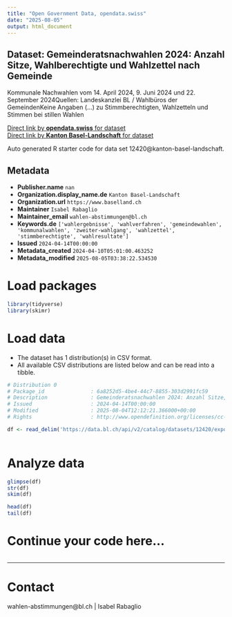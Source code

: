 ```yaml
---
title: "Open Government Data, opendata.swiss"
date: "2025-08-05"
output: html_document
---
```


## Dataset: Gemeinderatsnachwahlen 2024: Anzahl Sitze, Wahlberechtigte und Wahlzettel nach Gemeinde

Kommunale Nachwahlen vom 14. April 2024, 9. Juni 2024 und 22. September 2024Quellen: Landeskanzlei BL / Wahlbüros der GemeindenKeine Angaben (...) zu Stimmberechtigten, Wahlzetteln und Stimmen bei stillen Wahlen

[Direct link by **opendata.swiss** for dataset](https://opendata.swiss/de/dataset/gemeinderatsnachwahlen-2024-anzahl-sitze-wahlberechtigte-und-wahlzettel-nach-gemeinde)<br>
[Direct link by **Kanton Basel-Landschaft** for dataset](https://data.bl.ch/explore/dataset/12420/)

Auto generated R starter code for data set 12420@kanton-basel-landschaft.

## Metadata

- **Publisher.name** `nan`
- **Organization.display_name.de** `Kanton Basel-Landschaft`
- **Organization.url** `https://www.baselland.ch`
- **Maintainer** `Isabel Rabaglio`
- **Maintainer_email** `wahlen-abstimmungen@bl.ch`
- **Keywords.de** `['wahlergebnisse', 'wahlverfahren', 'gemeindewahlen', 'kommunalwahlen', 'zweiter-wahlgang', 'wahlzettel', 'stimmberechtigte', 'wahlresultate']`
- **Issued** `2024-04-14T00:00:00`
- **Metadata_created** `2024-04-10T05:01:00.463252`
- **Metadata_modified** `2025-08-05T03:38:22.534530`


# Load packages

```r

library(tidyverse)
library(skimr)

```

# Load data

-   The dataset has 1 distribution(s) in CSV format.
-   All available CSV distributions are listed below and can be read into a tibble.

```r

# Distribution 0
# Package_id               : 6a8252d5-4be4-44c7-8855-303d2991fc59
# Description              : Gemeinderatsnachwahlen 2024: Anzahl Sitze, Wahlberechtigte und Wahlzettel nach Gemeinde (csv)
# Issued                   : 2024-04-14T00:00:00
# Modified                 : 2025-08-04T12:12:21.366000+00:00
# Rights                   : http://www.opendefinition.org/licenses/cc-by/

df <- read_delim('https://data.bl.ch/api/v2/catalog/datasets/12420/exports/csv?use_labels=true')



```

# Analyze data

```r

glimpse(df)
str(df)
skim(df)

head(df)
tail(df)

```

# Continue your code here...

```r

```

------------------------------------------------------------------------

# Contact

wahlen-abstimmungen@bl.ch | Isabel Rabaglio
